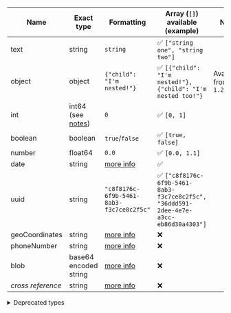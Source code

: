 | Name | Exact type | Formatting | Array (`[]`) available (example) | Note |
|------|------------|------------|---------------------------|------|
| text | string | `string` | ✅ `["string one", "string two"]` |
| object | object | `{"child": "I'm nested!"}` | ✅ `[{"child": "I'm nested!"}, {"child": "I'm nested too!"}` | Available from `1.22` |
| int | int64 (see [notes](/developers/weaviate/config-refs/datatypes#notes)) | `0` | ✅ `[0, 1]` | |
| boolean | boolean | `true`/`false` | ✅ `[true, false]` | |
| number | float64 | `0.0` | ✅ `[0.0, 1.1]` | |
| date | string | [more info](/developers/weaviate/config-refs/datatypes#datatype-date) | ✅ | |
| uuid | string | `"c8f8176c-6f9b-5461-8ab3-f3c7ce8c2f5c"` | ✅ `["c8f8176c-6f9b-5461-8ab3-f3c7ce8c2f5c", "36ddd591-2dee-4e7e-a3cc-eb86d30a4303"]` | |
| geoCoordinates | string | [more info](/developers/weaviate/config-refs/datatypes#datatype-geocoordinates) | ❌ | |
| phoneNumber | string | [more info](/developers/weaviate/config-refs/datatypes#datatype-phonenumber) | ❌ | |
| blob | base64 encoded string | [more info](/developers/weaviate/config-refs/datatypes#datatype-blob) | ❌ | |
| *cross reference* | string | [more info](/developers/weaviate/config-refs/datatypes#datatype-cross-reference) | ❌ | |


<details>
  <summary>Deprecated types</summary>

| Name | Exact type | Formatting | Array available (example) | Deprecated from |
|------|------------|------------|---------------------------|------|
| string | string | `"string"` | ✅ `["string", "second string"]` | `v1.19` |


</details>
